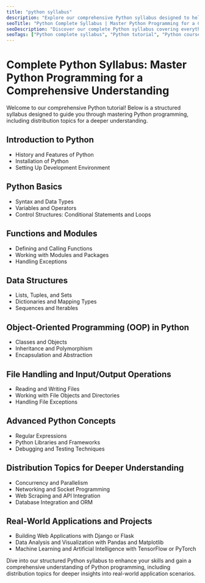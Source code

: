 ```yaml
---
title: "python syllabus"
description: "Explore our comprehensive Python syllabus designed to help you master Python programming from basics to advanced concepts. Dive into distribution topics to gain a deeper understanding and enhance your skills in Python development."
seoTitle: "Python Complete Syllabus | Master Python Programming for a Comprehensive Understanding"
seoDescription: "Discover our complete Python syllabus covering everything from basics to advanced concepts, including distribution topics. Master Python programming with our structured curriculum for a comprehensive understanding."
seoTags: ["Python complete syllabus", "Python tutorial", "Python course", "Python distribution topics", "Python programming", "Python basics", "Python advanced concepts"]
---
```


# Complete Python Syllabus: Master Python Programming for a Comprehensive Understanding

Welcome to our comprehensive Python tutorial! Below is a structured syllabus designed to guide you through mastering Python programming, including distribution topics for a deeper understanding.

## Introduction to Python

- History and Features of Python
- Installation of Python
- Setting Up Development Environment

## Python Basics

- Syntax and Data Types
- Variables and Operators
- Control Structures: Conditional Statements and Loops

## Functions and Modules

- Defining and Calling Functions
- Working with Modules and Packages
- Handling Exceptions

## Data Structures

- Lists, Tuples, and Sets
- Dictionaries and Mapping Types
- Sequences and Iterables

## Object-Oriented Programming (OOP) in Python

- Classes and Objects
- Inheritance and Polymorphism
- Encapsulation and Abstraction

## File Handling and Input/Output Operations

- Reading and Writing Files
- Working with File Objects and Directories
- Handling File Exceptions

## Advanced Python Concepts

- Regular Expressions
- Python Libraries and Frameworks
- Debugging and Testing Techniques

## Distribution Topics for Deeper Understanding

- Concurrency and Parallelism
- Networking and Socket Programming
- Web Scraping and API Integration
- Database Integration and ORM

## Real-World Applications and Projects

- Building Web Applications with Django or Flask
- Data Analysis and Visualization with Pandas and Matplotlib
- Machine Learning and Artificial Intelligence with TensorFlow or PyTorch

Dive into our structured Python syllabus to enhance your skills and gain a comprehensive understanding of Python programming, including distribution topics for deeper insights into real-world application scenarios.

